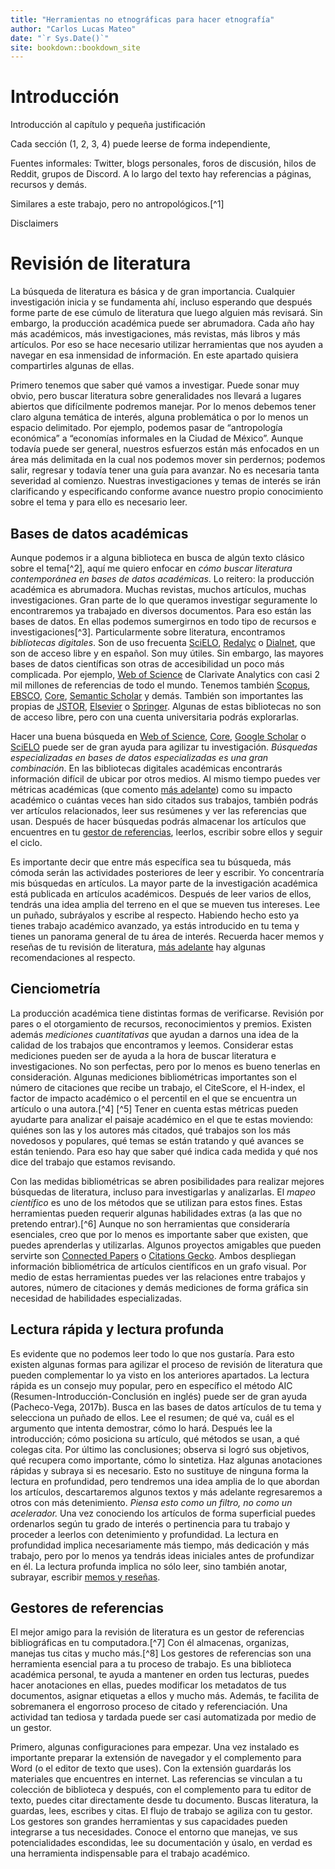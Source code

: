 ```yaml
--- 
title: "Herramientas no etnográficas para hacer etnografía"
author: "Carlos Lucas Mateo"
date: "`r Sys.Date()`"
site: bookdown::bookdown_site
---
```

# Introducción {-}

Introducción al capítulo y pequeña justificación

Cada sección (1, 2, 3, 4) puede leerse de forma independiente,

Fuentes informales: Twitter, blogs personales, foros de discusión, hilos
de Reddit, grupos de Discord. A lo largo del texto hay referencias a
páginas, recursos y demás.

Similares a este trabajo, pero no antropológicos.[^1]

Disclaimers


# Revisión de literatura

La búsqueda de literatura es básica y de gran importancia. Cualquier
investigación inicia y se fundamenta ahí, incluso esperando que después
forme parte de ese cúmulo de literatura que luego alguien más revisará.
Sin embargo, la producción académica puede ser abrumadora. Cada año hay
más académicos, más investigaciones, más revistas, más libros y más
artículos. Por eso se hace necesario utilizar herramientas que nos
ayuden a navegar en esa inmensidad de información. En este apartado
quisiera compartirles algunas de ellas.

Primero tenemos que saber qué vamos a investigar. Puede sonar muy obvio,
pero buscar literatura sobre generalidades nos llevará a lugares
abiertos que difícilmente podremos manejar. Por lo menos debemos tener
claro alguna temática de interés, alguna problemática o por lo menos un
espacio delimitado. Por ejemplo, podemos pasar de "antropología
económica" a "economías informales en la Ciudad de México". Aunque
todavía puede ser general, nuestros esfuerzos están más enfocados en un
área más delimitada en la cual nos podemos mover sin perdernos; podemos
salir, regresar y todavía tener una guía para avanzar. No es necesaria
tanta severidad al comienzo. Nuestras investigaciones y temas de interés
se irán clarificando y especificando conforme avance nuestro propio
conocimiento sobre el tema y para ello es necesario leer.

## Bases de datos académicas

Aunque podemos ir a alguna biblioteca en busca de algún texto clásico
sobre el tema[^2], aquí me quiero enfocar en *cómo buscar literatura
contemporánea en bases de datos académicas*. Lo reitero: la producción
académica es abrumadora. Muchas revistas, muchos artículos, muchas
investigaciones. Gran parte de lo que queramos investigar seguramente lo
encontraremos ya trabajado en diversos documentos. Para eso están las
bases de datos. En ellas podemos sumergirnos en todo tipo de recursos e
investigaciones[^3]. Particularmente sobre literatura, encontramos
*bibliotecas digitales*. Son de uso frecuenta
[SciELO](https://scielo.org/), [Redalyc](https://www.redalyc.org/) o
[Dialnet](https://dialnet.unirioja.es/), que son de acceso libre y en
español. Son muy útiles. Sin embargo, las mayores bases de datos
científicas son otras de accesibilidad un poco más complicada. Por
ejemplo, [Web of Science](https://apps.webofknowledge.com/) de Clarivate
Analytics con casi 2 mil millones de referencias de todo el mundo.
Tenemos también
[Scopus](https://www.scopus.com),
[EBSCO](https://www.ebsco.com/), [Core](https://core.ac.uk/), [Semantic
Scholar](https://www.semanticscholar.org/) y demás. También son
importantes las propias de [JSTOR](https://www.jstor.org/),
[Elsevier](https://www.elsevier.com/) o
[Springer](https://www.springer.com/). Algunas de estas bibliotecas no
son de acceso libre, pero con una cuenta universitaria podrás
explorarlas.

Hacer una buena búsqueda en [Web of
Science](https://apps.webofknowledge.com/), [Core](https://core.ac.uk/),
[Google Scholar](https://scholar.google.com/) o
[SciELO](https://scielo.org/) puede ser de gran ayuda para agilizar tu
investigación. *Búsquedas especializadas en bases de datos
especializadas es una gran combinación*. En las bibliotecas digitales
académicas encontrarás información difícil de ubicar por otros medios.
Al mismo tiempo puedes ver métricas académicas (que comento [más
adelante](#cienciometría)) como su impacto académico o cuántas veces han
sido citados sus trabajos, también podrás ver artículos relacionados,
leer sus resúmenes y ver las referencias que usan. Después de hacer
búsquedas podrás almacenar los artículos que encuentres en tu [gestor de
referencias](#gestores-de-referencias), leerlos, escribir sobre ellos y
seguir el ciclo.

Es importante decir que entre más específica sea tu búsqueda, más cómoda
serán las actividades posteriores de leer y escribir. Yo concentraría
mis búsquedas en artículos. La mayor parte de la investigación académica
está publicada en artículos académicos. Después de leer varios de ellos,
tendrás una idea amplia del terreno en el que se mueven tus intereses.
Lee un puñado, subráyalos y escribe al respecto. Habiendo hecho esto ya
tienes trabajo académico avanzado, ya estás introducido en tu tema y
tienes un panorama general de tu área de interés. Recuerda hacer memos y
reseñas de tu revisión de literatura, [más
adelante](#notas-reseñas-y-memos) hay algunas recomendaciones al
respecto.

## Cienciometría


La producción académica tiene distintas formas de verificarse. Revisión
por pares o el otorgamiento de recursos, reconocimientos y premios.
Existen además *mediciones cuantitativas* que ayudan a darnos una idea
de la calidad de los trabajos que encontramos y leemos. Considerar estas
mediciones pueden ser de ayuda a la hora de buscar literatura e
investigaciones. No son perfectas, pero por lo menos es bueno tenerlas
en consideración. Algunas mediciones bibliométricas importantes son el
número de citaciones que recibe un trabajo, el CiteScore, el H-index, el
factor de impacto académico o el percentil en el que se encuentra un
artículo o una autora.[^4] [^5] Tener en cuenta estas métricas pueden
ayudarte para analizar el paisaje académico en el que te estas moviendo:
quiénes son las y los autores más citados, qué trabajos son los más
novedosos y populares, qué temas se están tratando y qué avances se
están teniendo. Para eso hay que saber qué indica cada medida y qué nos
dice del trabajo que estamos revisando.

Con las medidas bibliométricas se abren posibilidades para realizar
mejores búsquedas de literatura, incluso para investigarlas y
analizarlas. El *mapeo científico* es uno de los métodos que se utilizan
para estos fines. Estas herramientas pueden requerir algunas habilidades
extras (a las que no pretendo entrar).[^6] Aunque no son herramientas
que consideraría esenciales, creo que por lo menos es importante saber
que existen, que puedes aprenderlas y utilizarlas. Algunos proyectos
amigables que pueden servirte son [Connected
Papers](https://www.connectedpapers.com) o [Citations
Gecko](https://citationgecko.azurewebsites.net). Ambos despliegan
información bibliométrica de artículos científicos en un grafo visual.
Por medio de estas herramientas puedes ver las relaciones entre trabajos
y autores, número de citaciones y demás mediciones de forma gráfica sin
necesidad de habilidades especializadas.

## Lectura rápida y lectura profunda


Es evidente que no podemos leer todo lo que nos gustaría. Para esto
existen algunas formas para agilizar el proceso de revisión de
literatura que pueden complementar lo ya visto en los anteriores
apartados. La lectura rápida es un consejo muy popular, pero en
específico el método AIC (Resumen-Introducción-Conclusión en inglés)
puede ser de gran ayuda (Pacheco-Vega, 2017b). Busca en las bases de
datos artículos de tu tema y selecciona un puñado de ellos. Lee el
resumen; de qué va, cuál es el argumento que intenta demostrar, cómo lo
hará. Después lee la introducción; cómo posiciona su artículo, qué
métodos se usan, a qué colegas cita. Por último las conclusiones;
observa si logró sus objetivos, qué recupera como importante, cómo lo
sintetiza. Haz algunas anotaciones rápidas y subraya si es necesario.
Esto no sustituye de ninguna forma la lectura en profundidad, pero
tendremos una idea amplia de lo que abordan los artículos, descartaremos
algunos textos y más adelante regresaremos a otros con más detenimiento.
*Piensa esto como un filtro, no como un acelerador.* Una vez conociendo
los artículos de forma superficial puedes ordenarlos según tu grado de
interés o pertinencia para tu trabajo y proceder a leerlos con
detenimiento y profundidad. La lectura en profundidad implica
necesariamente más tiempo, más dedicación y más trabajo, pero por lo
menos ya tendrás ideas iniciales antes de profundizar en él. La lectura
profunda implica no sólo leer, sino también anotar, subrayar, escribir
[memos y reseñas](#reseñas-y-memos).

## Gestores de referencias


El mejor amigo para la revisión de literatura es un gestor de
referencias bibliográficas en tu computadora.[^7] Con él almacenas,
organizas, manejas tus citas y mucho más.[^8] Los gestores de
referencias son una herramienta esencial para a tu proceso de trabajo.
Es una biblioteca académica personal, te ayuda a mantener en orden tus
lecturas, puedes hacer anotaciones en ellas, puedes modificar los
metadatos de tus documentos, asignar etiquetas a ellos y mucho más.
Además, te facilita de sobremanera el engorroso proceso de citado y
referenciación. Una actividad tan tediosa y tardada puede ser casi
automatizada por medio de un gestor.

Primero, algunas configuraciones para empezar. Una vez instalado es
importante preparar la extensión de navegador y el complemento para Word
(o el editor de texto que uses). Con la extensión guardarás los
materiales que encuentres en internet. Las referencias se vinculan a tu
colección de biblioteca y después, con el complemento para tu editor de
texto, puedes citar directamente desde tu documento. Buscas literatura,
la guardas, lees, escribes y citas. El flujo de trabajo se agiliza con
tu gestor. Los gestores son grandes herramientas y sus capacidades
pueden integrarse a tus necesidades. Conoce el entorno que manejas, ve
sus potencialidades escondidas, lee su documentación y úsalo, en verdad
es una herramienta indispensable para el trabajo académico.


